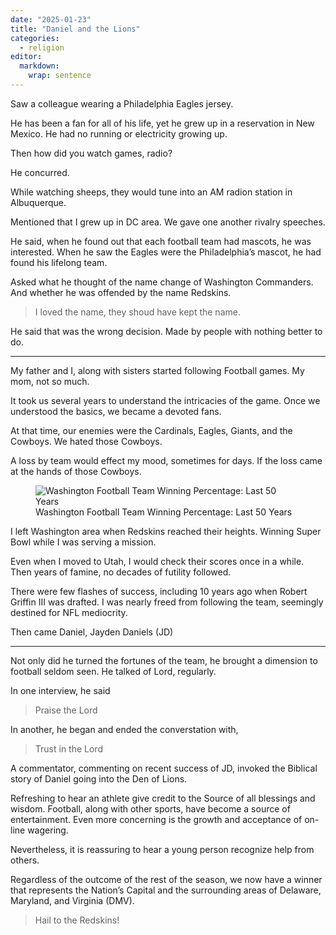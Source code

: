 ```yaml
---
date: "2025-01-23"
title: "Daniel and the Lions"
categories:
  - religion
editor: 
  markdown: 
    wrap: sentence
---
```


Saw a colleague wearing a Philadelphia Eagles jersey.

He has been a fan for all of his life, yet he grew up in a reservation in New Mexico.
He had no running or electricity growing up.

Then how did you watch games, radio?

He concurred.  

While watching sheeps, they would tune into an AM radion station in Albuquerque.

Mentioned that I grew up in DC area.
We gave one another rivalry speeches.

He said, when he found out that each football team had mascots, he was interested.
When he saw the Eagles were the Philadelphia's mascot, he had found his lifelong team.

Asked what he thought of the name change of Washington Commanders.
And whether he was offended by the name Redskins.

> I loved the name, they shoud have kept the name.

He said that was the wrong decision.
Made by people with nothing better to do.

------------------------------------------------------------------------

My father and I, along with sisters started following Football games.
My mom, not so much.

It took us several years to understand the intricacies of the game.
Once we understood the basics, we became a devoted fans.

At that time, our enemies were the Cardinals, Eagles, Giants, and the Cowboys.
We hated those Cowboys.

A loss by team would effect my mood, sometimes for days.
If the loss came at the hands of those Cowboys.

![Washington Football Team Winning Percentage: Last 50 Years](images/fig-chart-1.png)

I left Washington area when Redskins reached their heights.
Winning Super Bowl while I was serving a mission.

Even when I moved to Utah, I would check their scores once in a while.
Then years of famine, no decades of futility followed.

There were few flashes of success, including 10 years ago when Robert Griffin III was drafted.
I was nearly freed from following the team, seemingly destined for NFL mediocrity.

Then came Daniel, Jayden Daniels (JD)

------------------------------------------------------------------------

Not only did he turned the fortunes of the team, he brought a dimension to football seldom seen.
He talked of Lord, regularly.

In one interview, he said

> Praise the Lord

In another, he began and ended the converstation with,

> Trust in the Lord

A commentator, commenting on recent success of JD, invoked the Biblical story of Daniel going into the Den of Lions.

Refreshing to hear an athlete give credit to the Source of all blessings and wisdom.
Football, along with other sports, have become a source of entertainment.
Even more concerning is the growth and acceptance of on-line wagering.

Nevertheless, it is reassuring to hear a young person recognize help from others.

Regardless of the outcome of the rest of the season, we now have a winner that represents the Nation's Capital and the surrounding areas of Delaware, Maryland, and Virginia (DMV).

> Hail to the Redskins!
